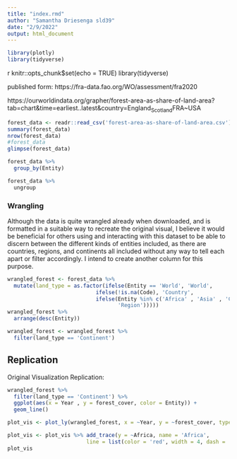 ```yaml
---
title: "index.rmd"
author: "Samantha Driesenga sld39"
date: "2/9/2022"
output: html_document
---
```


```r
library(plotly)
library(tidyverse)
```


{r}
knitr::opts_chunk$set(echo = TRUE)
library(tidyverse)


published form: https://fra-data.fao.org/WO/assessment/fra2020 

https://ourworldindata.org/grapher/forest-area-as-share-of-land-area?tab=chart&time=earliest..latest&country=England~Scotland~FRA~USA




```r
forest_data <- readr::read_csv('forest-area-as-share-of-land-area.csv')
summary(forest_data)
nrow(forest_data)
#forest_data
glimpse(forest_data)
```

```r
forest_data %>%
  group_by(Entity)
```
```r
forest_data %>%
  ungroup
```


### Wrangling

Although the data is quite wrangled already when downloaded, and is formatted in a suitable way to recreate the original visual, I believe it would be beneficial for others using and interacting with this dataset to be able to discern between the different kinds of entities included, as there are countries, regions, and continents all included without any way to tell each apart or filter accordingly. I intend to create another column for this purpose.

```r
wrangled_forest <- forest_data %>%
  mutate(land_type = as.factor(ifelse(Entity == 'World', 'World',
                            ifelse(!is.na(Code), 'Country', 
                            ifelse(Entity %in% c('Africa' , 'Asia' , 'Central America' , 'Europe' , 'Northern America',  'Oceania' , 'South America') , 'Continent' , 
                                   'Region')))))
wrangled_forest %>%
  arrange(desc(Entity))
```
```r
wrangled_forest <- wrangled_forest %>%
  filter(land_type == 'Continent')
```

## Replication

Original Visualization Replication:
```r
wrangled_forest %>%
  filter(land_type == 'Continent') %>%
  ggplot(aes(x = Year , y = forest_cover, color = Entity)) +
  geom_line()
```
```r
plot_vis <- plot_ly(wrangled_forest, x = ~Year, y = ~forest_cover, type = 'scatter', mode = 'lines')

plot_vis <- plot_vis %>% add_trace(y = ~Africa, name = 'Africa', 
                         line = list(color = 'red', width = 4, dash = 'dot'))
plot_vis
```

